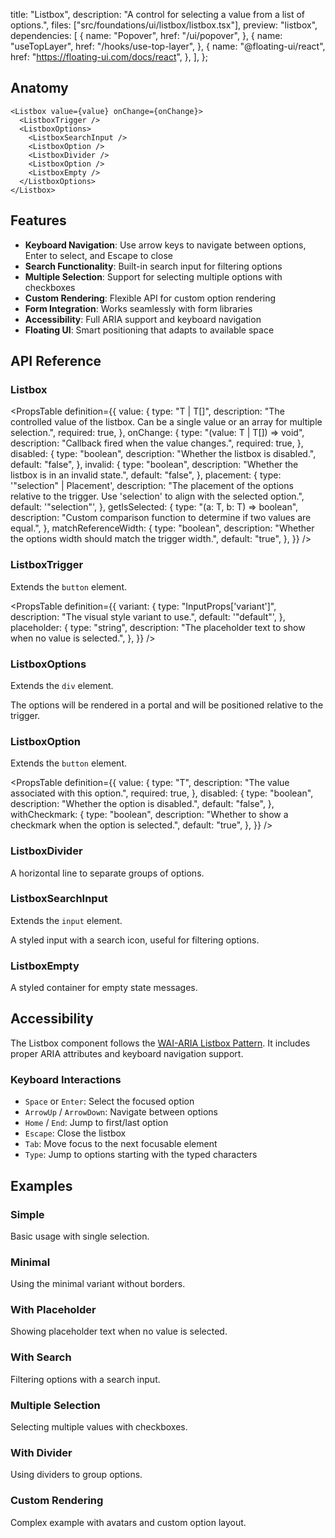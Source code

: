   title: "Listbox",
  description: "A control for selecting a value from a list of options.",
  files: ["src/foundations/ui/listbox/listbox.tsx"],
  preview: "listbox",
  dependencies: [
    {
      name: "Popover",
      href: "/ui/popover",
    },
    {
      name: "useTopLayer",
      href: "/hooks/use-top-layer",
    },
    {
      name: "@floating-ui/react",
      href: "https://floating-ui.com/docs/react",
    },
  ],
};

## Anatomy

```tsx
<Listbox value={value} onChange={onChange}>
  <ListboxTrigger />
  <ListboxOptions>
    <ListboxSearchInput />
    <ListboxOption />
    <ListboxDivider />
    <ListboxOption />
    <ListboxEmpty />
  </ListboxOptions>
</Listbox>
```

## Features

- **Keyboard Navigation**: Use arrow keys to navigate between options, Enter to select, and Escape to close
- **Search Functionality**: Built-in search input for filtering options
- **Multiple Selection**: Support for selecting multiple options with checkboxes
- **Custom Rendering**: Flexible API for custom option rendering
- **Form Integration**: Works seamlessly with form libraries
- **Accessibility**: Full ARIA support and keyboard navigation
- **Floating UI**: Smart positioning that adapts to available space

## API Reference

### Listbox

<PropsTable
  definition={{
    value: {
      type: "T | T[]",
      description:
        "The controlled value of the listbox. Can be a single value or an array for multiple selection.",
      required: true,
    },
    onChange: {
      type: "(value: T | T[]) => void",
      description: "Callback fired when the value changes.",
      required: true,
    },
    disabled: {
      type: "boolean",
      description: "Whether the listbox is disabled.",
      default: "false",
    },
    invalid: {
      type: "boolean",
      description: "Whether the listbox is in an invalid state.",
      default: "false",
    },
    placement: {
      type: '"selection" | Placement',
      description:
        "The placement of the options relative to the trigger. Use 'selection' to align with the selected option.",
      default: '"selection"',
    },
    getIsSelected: {
      type: "(a: T, b: T) => boolean",
      description:
        "Custom comparison function to determine if two values are equal.",
    },
    matchReferenceWidth: {
      type: "boolean",
      description: "Whether the options width should match the trigger width.",
      default: "true",
    },
  }}
/>

### ListboxTrigger

Extends the `button` element.

<PropsTable
  definition={{
    variant: {
      type: "InputProps['variant']",
      description: "The visual style variant to use.",
      default: '"default"',
    },
    placeholder: {
      type: "string",
      description: "The placeholder text to show when no value is selected.",
    },
  }}
/>

### ListboxOptions

Extends the `div` element.

The options will be rendered in a portal and will be positioned relative to the trigger.

### ListboxOption

Extends the `button` element.

<PropsTable
  definition={{
    value: {
      type: "T",
      description: "The value associated with this option.",
      required: true,
    },
    disabled: {
      type: "boolean",
      description: "Whether the option is disabled.",
      default: "false",
    },
    withCheckmark: {
      type: "boolean",
      description: "Whether to show a checkmark when the option is selected.",
      default: "true",
    },
  }}
/>

### ListboxDivider

A horizontal line to separate groups of options.

### ListboxSearchInput

Extends the `input` element.

A styled input with a search icon, useful for filtering options.

### ListboxEmpty

A styled container for empty state messages.

## Accessibility

The Listbox component follows the [WAI-ARIA Listbox Pattern](https://www.w3.org/WAI/ARIA/apg/patterns/listbox/). It includes proper ARIA attributes and keyboard navigation support.

### Keyboard Interactions

- `Space` or `Enter`: Select the focused option
- `ArrowUp` / `ArrowDown`: Navigate between options
- `Home` / `End`: Jump to first/last option
- `Escape`: Close the listbox
- `Tab`: Move focus to the next focusable element
- `Type`: Jump to options starting with the typed characters

## Examples

### Simple

Basic usage with single selection.

<Preview slug="listbox" />

### Minimal

Using the minimal variant without borders.

<Preview slug="listbox-minimal" />

### With Placeholder

Showing placeholder text when no value is selected.

<Preview slug="listbox-placeholder" />

### With Search

Filtering options with a search input.

<Preview slug="listbox-search" />

### Multiple Selection

Selecting multiple values with checkboxes.

<Preview slug="listbox-multiple" />

### With Divider

Using dividers to group options.

<Preview slug="listbox-divider" />

### Custom Rendering

Complex example with avatars and custom option layout.

<Preview slug="listbox-custom" />
